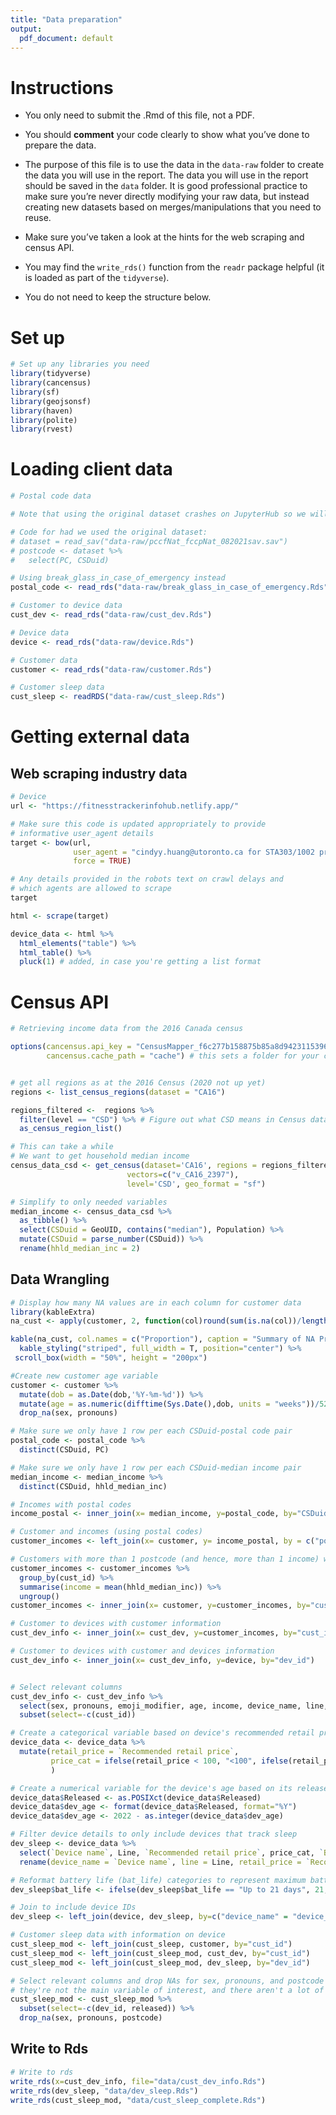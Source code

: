 ```yaml
---
title: "Data preparation"
output:
  pdf_document: default
---
```


# Instructions

- You only need to submit the .Rmd of this file, not a PDF.

- You should __comment__ your code clearly to show what you've done to prepare the data.

- The purpose of this file is to use the data in the `data-raw` folder to create the data you will use in the report. The data you will use in the report should be saved in the `data` folder. It is good professional practice to make sure you're never directly modifying your raw data, but instead creating new datasets based on merges/manipulations that you need to reuse.

- Make sure you've taken a look at the hints for the web scraping and census API. 

- You may find the `write_rds()` function from the `readr` package helpful (it is loaded as part of the `tidyverse`).

- You do not need to keep the structure below.

# Set up

```r
# Set up any libraries you need
library(tidyverse)
library(cancensus)
library(sf)
library(geojsonsf)
library(haven)
library(polite)
library(rvest)
```

# Loading client data

```r

# Postal code data

# Note that using the original dataset crashes on JupyterHub so we will be using break_glass_in_case_of_emergency instead. C

# Code for had we used the original dataset:
# dataset = read_sav("data-raw/pccfNat_fccpNat_082021sav.sav")
# postcode <- dataset %>% 
#   select(PC, CSDuid)

# Using break_glass_in_case_of_emergency instead
postal_code <- read_rds("data-raw/break_glass_in_case_of_emergency.Rds")

# Customer to device data
cust_dev <- read_rds("data-raw/cust_dev.Rds")

# Device data
device <- read_rds("data-raw/device.Rds")

# Customer data
customer <- read_rds("data-raw/customer.Rds")

# Customer sleep data
cust_sleep <- readRDS("data-raw/cust_sleep.Rds")
```

# Getting external data

## Web scraping industry data

```r
# Device
url <- "https://fitnesstrackerinfohub.netlify.app/"

# Make sure this code is updated appropriately to provide 
# informative user_agent details
target <- bow(url,
              user_agent = "cindyy.huang@utoronto.ca for STA303/1002 project",
              force = TRUE)

# Any details provided in the robots text on crawl delays and 
# which agents are allowed to scrape
target

html <- scrape(target)

device_data <- html %>% 
  html_elements("table") %>% 
  html_table() %>% 
  pluck(1) # added, in case you're getting a list format
```


# Census API

```r

# Retrieving income data from the 2016 Canada census

options(cancensus.api_key = "CensusMapper_f6c277b158875b85a8d9423115396b89",
        cancensus.cache_path = "cache") # this sets a folder for your cache


# get all regions as at the 2016 Census (2020 not up yet)
regions <- list_census_regions(dataset = "CA16")

regions_filtered <-  regions %>% 
  filter(level == "CSD") %>% # Figure out what CSD means in Census data
  as_census_region_list()

# This can take a while
# We want to get household median income
census_data_csd <- get_census(dataset='CA16', regions = regions_filtered,
                          vectors=c("v_CA16_2397"), 
                          level='CSD', geo_format = "sf")

# Simplify to only needed variables
median_income <- census_data_csd %>% 
  as_tibble() %>% 
  select(CSDuid = GeoUID, contains("median"), Population) %>% 
  mutate(CSDuid = parse_number(CSDuid)) %>% 
  rename(hhld_median_inc = 2)
```


## Data Wrangling
```r
# Display how many NA values are in each column for customer data
library(kableExtra)
na_cust <- apply(customer, 2, function(col)round(sum(is.na(col))/length(col),8))

kable(na_cust, col.names = c("Proportion"), caption = "Summary of NA Proportion for All Variables") %>%
  kable_styling("striped", full_width = T, position="center") %>% 
 scroll_box(width = "50%", height = "200px")
```

```r
#Create new customer age variable
customer <- customer %>%
  mutate(dob = as.Date(dob,'%Y-%m-%d')) %>%
  mutate(age = as.numeric(difftime(Sys.Date(),dob, units = "weeks"))/52.25) %>%
  drop_na(sex, pronouns)

# Make sure we only have 1 row per each CSDuid-postal code pair
postal_code <- postal_code %>%
  distinct(CSDuid, PC)

# Make sure we only have 1 row per each CSDuid-median income pair
median_income <- median_income %>%
  distinct(CSDuid, hhld_median_inc)

# Incomes with postal codes
income_postal <- inner_join(x= median_income, y=postal_code, by="CSDuid")

# Customer and incomes (using postal codes)
customer_incomes <- left_join(x= customer, y= income_postal, by = c("postcode" = "PC"))

# Customers with more than 1 postcode (and hence, more than 1 income) will now be assigned the mean of those incomes
customer_incomes <- customer_incomes %>%
  group_by(cust_id) %>%
  summarise(income = mean(hhld_median_inc)) %>%
  ungroup() 
customer_incomes <- inner_join(x= customer, y=customer_incomes, by="cust_id") 

# Customer to devices with customer information
cust_dev_info <- inner_join(x= cust_dev, y=customer_incomes, by="cust_id")

# Customer to devices with customer and devices information
cust_dev_info <- inner_join(x= cust_dev_info, y=device, by="dev_id")


# Select relevant columns
cust_dev_info <- cust_dev_info %>%
  select(sex, pronouns, emoji_modifier, age, income, device_name, line, released) %>%
  subset(select=-c(cust_id))
```

```r
# Create a categorical variable based on device's recommended retail price: (<100, 100-200, 200-300, >300)
device_data <- device_data %>%
  mutate(retail_price = `Recommended retail price`,
         price_cat = ifelse(retail_price < 100, "<100", ifelse(retail_price < 200, "100-200", ifelse(retail_price < 300, "200-300", ">300")))
         )

# Create a numerical variable for the device's age based on its release date
device_data$Released <- as.POSIXct(device_data$Released)
device_data$dev_age <- format(device_data$Released, format="%Y")
device_data$dev_age <- 2022 - as.integer(device_data$dev_age)

# Filter device details to only include devices that track sleep
dev_sleep <- device_data %>%
  select(`Device name`, Line, `Recommended retail price`, price_cat, `Battery life`,  dev_age) %>%
  rename(device_name = `Device name`, line = Line, retail_price = `Recommended retail price`, bat_life = `Battery life`) 

# Reformat battery life (bat_life) categories to represent maximum battery life in integers
dev_sleep$bat_life <- ifelse(dev_sleep$bat_life == "Up to 21 days", 21, ifelse(dev_sleep$bat_life == "Up to 14 days", 14, ifelse(dev_sleep$bat_life == "Up to 7 days", 7, 5)))

# Join to include device IDs
dev_sleep <- left_join(device, dev_sleep, by=c("device_name" = "device_name", "line" = "line"))

# Customer sleep data with information on device
cust_sleep_mod <- left_join(cust_sleep, customer, by="cust_id")
cust_sleep_mod <- left_join(cust_sleep_mod, cust_dev, by="cust_id")
cust_sleep_mod <- left_join(cust_sleep_mod, dev_sleep, by="dev_id")

# Select relevant columns and drop NAs for sex, pronouns, and postcode because
# they're not the main variable of interest, and there aren't a lot of NAs
cust_sleep_mod <- cust_sleep_mod %>%
  subset(select=-c(dev_id, released)) %>%
  drop_na(sex, pronouns, postcode)
```


## Write to Rds

```r
# Write to rds
write_rds(x=cust_dev_info, file="data/cust_dev_info.Rds")
write_rds(dev_sleep, "data/dev_sleep.Rds")
write_rds(cust_sleep_mod, "data/cust_sleep_complete.Rds")
```


